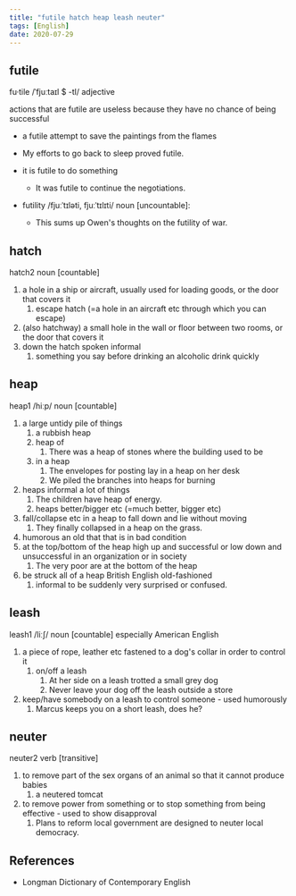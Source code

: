 ```yaml
---
title: "futile hatch heap leash neuter"
tags: [English]
date: 2020-07-29
---
```


## futile

fu·tile /ˈfjuːtaɪl $ -tl/ adjective

actions that are futile are useless because they have no chance of being
successful

- a futile attempt to save the paintings from the flames
- My efforts to go back to sleep proved futile.

- it is futile to do something
  - It was futile to continue the negotiations.
  
- futility /fjuːˈtɪləti, fjuːˈtɪlɪti/ noun [uncountable]:
  - This sums up Owen's thoughts on the futility of war.

## hatch

hatch2 noun [countable]

1. a hole in a ship or aircraft, usually used for loading goods, or the door
   that covers it
   1. escape hatch (=a hole in an aircraft etc through which you can escape)
2. (also hatchway) a small hole in the wall or floor between two rooms, or the
   door that covers it
3. down the hatch spoken informal
   1. something you say before drinking an alcoholic drink quickly

## heap

heap1 /hiːp/ noun [countable]

1. a large untidy pile of things
   1. a rubbish heap
   2. heap of
      1. There was a heap of stones where the building used to be
   3. in a heap
      1. The envelopes for posting lay in a heap on her desk
      2. We piled the branches into heaps for burning
2. heaps informal a lot of things
   1. The children have heap of energy.
   2. heaps better/bigger etc (=much better, bigger etc)
3. fall/collapse etc in a heap to fall down and lie without moving
   1. They finally collapsed in a heap on the grass.
4. humorous an old that that is in bad condition
5. at the top/bottom of the heap high up and successful or low down and
   unsuccessful in an organization or in society
   1. The very poor are at the bottom of the heap
6. be struck all of a heap British English old-fashioned
   1. informal to be suddenly very surprised or confused.

## leash

leash1 /liːʃ/ noun [countable] especially American English

1. a piece of rope, leather etc fastened to a dog's collar in order to control it
   1. on/off a leash
      1. At her side on a leash trotted a small grey dog
      2. Never leave your dog off the leash outside a store
2. keep/have somebody on a leash to control someone - used humorously
   1. Marcus keeps you on a short leash, does he?

## neuter

neuter2 verb [transitive]

1. to remove part of the sex organs of an animal so that it cannot produce babies
   1. a neutered tomcat
2. to remove power from something or to stop something from being effective -
   used to show disapproval
   1. Plans to reform local government are designed to neuter local democracy.

## References

- Longman Dictionary of Contemporary English